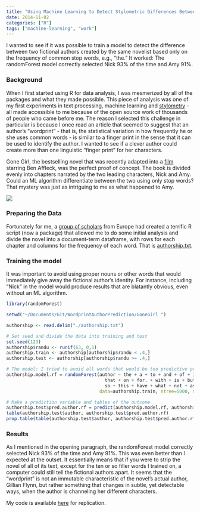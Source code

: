 ```yaml
---
title: "Using Machine Learning to Detect Stylometric Differences Between Nick and Amy in Gone Girl"
date: 2014-11-02
categories: ["R"]
tags: ["machine-learning", "work"]
---
```


I wanted to see if it was possible to train a model to detect the difference between two fictional authors created by the same novelist based only on the frequency of common stop words, e.g., "the." It worked: The randomForest model correctly selected Nick 93% of the time and Amy 91%. 

### Background
When I first started using R for data analysis, I was mesmerized by all of the packages and what they made possible. This piece of analysis was one of my first experiments in text processing, machine learning and [stylometry](http://en.wikipedia.org/wiki/Stylometry) - all made accessible to me because of the open source work of thousands of people who came before me. The reason I selected this challenge in particular is because I once read an article that seemed to suggest that an author's "wordprint" - that is, the statistical variation in how frequently he or she uses common words - is similar to a finger print in the sense that it can be used to identify the author. I wanted to see if a clever author could create more than one linguistic "finger print" for her characters. 

Gone Girl, the bestselling novel that was recently adapted into a [film](http://www.rottentomatoes.com/m/gone_girl/) starring Ben Affleck, was the perfect proof of concept. The book is divided evenly into chapters narrated by the two leading characters, Nick and Amy. Could an ML algorithm differentiate between the two using only stop words? That mystery was just as intriguing to me as what happened to Amy.

![](/images/Gone-Girl.JPG) 

### Preparing the Data
Fortunately for me, a [group of scholars](https://sites.google.com/site/computationalstylistics/) from Europe had created a terrific R script (now a package) that allowed me to do some initial analysis and divide the novel into a document-term dataframe, with rows for each chapter and columns for the frequency of each word. That is [authorship.txt](https://github.com/DanielHadley/WordprintAuthorPrediction/blob/master/GoneGirl%20/authorship.txt).

### Training the model
It was important to avoid using proper nouns or other words that would immediately give away the fictional author's identity. For instance, including "Nick" in the model would produce results that are blatantly obvious, even without an ML algorithm.

```r

library(randomForest)

setwd("~/Documents/Git/WordprintAuthorPrediction/GoneGirl ")

authorship <- read.delim("./authorship.txt")

# Set seed and divide the data into training and test
set.seed(123)
authorship$randu <- runif(63, 0,1)
authorship.train <- authorship[authorship$randu < .4,]
authorship.test <- authorship[authorship$randu >= .4,]

# The model: I tried to avoid all words that would be too predictive prima facie
authorship.model.rf = randomForest(author ~ the + a + to + and + of + it + was + in. + 
                                     that + on + for. + with + is + but + like + be + at + 
                                     so + this + have + what + not + as,
                                   data=authorship.train, ntree=5000, mtry=15, importance=TRUE)

# Make a prediction variable and tables of the outcome
authorship.test$pred.author.rf = predict(authorship.model.rf, authorship.test, type="response")
table(authorship.test$author, authorship.test$pred.author.rf)
prop.table(table(authorship.test$author, authorship.test$pred.author.rf),1)  

```

### Results
As I mentioned in the opening paragraph, the randomForest model correctly selected Nick 93% of the time and Amy 91%. This was even better than I expected at the outset. It essentially means that if you were to strip the novel of all of its text, except for the ten or so filler words I trained on, a computer could still tell the fictional authors apart. It seems that the "wordprint" is not an immutable characteristic of the novel's actual author, Gillian Flynn, but rather something that changes in subtle, yet detectable ways, when the author is channeling her different characters. 

My code is available [here](https://github.com/DanielHadley/WordprintAuthorPrediction) for replication.      
